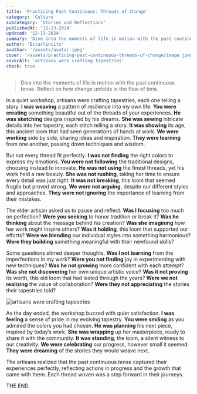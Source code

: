 ```yaml
---
title: 'Practicing Past Continuous: Threads of Change'
category: 'Culture'
subcategory: 'Stories and Reflections'
publishedAt: '12-13-2024'
updated: '12-13-2024'
summary: 'Dive into the moments of life in motion with the past continuous tense. Reflect on how change unfolds in the flow of time.'
author: 'Estarlincito'
avathar: '/assets/avatar.jpeg'
cover: '/assets/practicing-past-continuous-threads-of-change/image.jpeg'
coverAlt: 'artisans were crafting tapestries'
check: true
---
```


<Introduction>

> Dive into the moments of life in motion with the past continuous tense. Reflect on how change unfolds in the flow of time.

</Introduction>

<Contents>

In a quiet workshop, artisans were crafting tapestries, each one telling a story. **I was weaving** a pattern of resilience into my own life. **You were creating** something beautiful out of the threads of your experiences. **He was sketching** designs inspired by his dreams. **She was sewing** intricate details into her tapestry, each stitch telling a story. **It was showing** its age, this ancient loom that had seen generations of hands at work. **We were working** side by side, sharing ideas and inspiration. **They were learning** from one another, passing down techniques and wisdom.

But not every thread fit perfectly. **I was not finding** the right colors to express my emotions. **You were not following** the traditional designs, choosing instead to innovate. **He was not using** the finest threads, yet his work held a raw beauty. **She was not rushing**, taking her time to ensure every detail was just right. **It was not breaking**, this loom that seemed fragile but proved strong. **We were not arguing**, despite our different styles and approaches. **They were not ignoring** the importance of learning from their mistakes.

The elder artisan asked us to pause and reflect. **Was I focusing** too much on perfection? **Were you seeking** to honor tradition or break it? **Was he thinking** about the message behind his creation? **Was she imagining** how her work might inspire others? **Was it holding**, this loom that supported our efforts? **Were we blending** our individual styles into something harmonious? **Were they building** something meaningful with their newfound skills?

Some questions stirred deeper thoughts. **Was I not learning** from the imperfections in my work? **Were you not finding** joy in experimenting with new techniques? **Was he not growing** more confident with each attempt? **Was she not discovering** her own unique artistic voice? **Was it not proving** its worth, this old loom that had lasted through the years? **Were we not realizing** the value of collaboration? **Were they not appreciating** the stories their tapestries told?

<Image
  alt='artisans were crafting tapestries'
  src='/assets/practicing-past-continuous-threads-of-change/image1.jpeg'
/>

As the day ended, the workshop buzzed with quiet satisfaction. **I was feeling** a sense of pride in my evolving tapestry. **You were smiling** as you admired the colors you had chosen. **He was planning** his next piece, inspired by today’s work. **She was wrapping** up her masterpiece, ready to share it with the community. **It was standing**, the loom, a silent witness to our creativity. **We were celebrating** our progress, however small it seemed. **They were dreaming** of the stories they would weave next.

The artisans realized that the past continuous tense captured their experiences perfectly, reflecting actions in progress and the growth that came with them. Each thread woven was a step forward in their journeys.

THE END.

</Contents>
